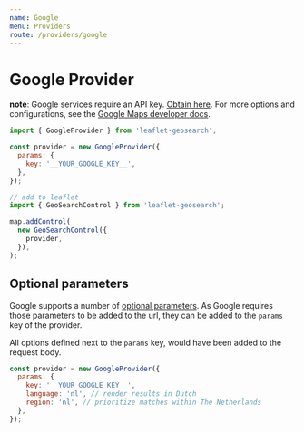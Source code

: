 ```yaml
---
name: Google
menu: Providers
route: /providers/google
---
```



# Google Provider

**note**: Google services require an API key. [Obtain here][1].
For more options and configurations, see the [Google Maps developer docs][2].

<Playground>
  <Map provider="Google" />
</Playground>

```js
import { GoogleProvider } from 'leaflet-geosearch';

const provider = new GoogleProvider({
  params: {
    key: '__YOUR_GOOGLE_KEY__',
  },
});

// add to leaflet
import { GeoSearchControl } from 'leaflet-geosearch';

map.addControl(
  new GeoSearchControl({
    provider,
  }),
);
```

## Optional parameters

Google supports a number of [optional parameters][3]. As Google requires those parameters to be added to the url, they can be added to the `params` key of the provider.

All options defined next to the `params` key, would have been added to the request body.

```js
const provider = new GoogleProvider({
  params: {
    key: '__YOUR_GOOGLE_KEY__',
    language: 'nl', // render results in Dutch
    region: 'nl', // prioritize matches within The Netherlands
  },
});
```

[1]: https://developers.google.com/maps/documentation/javascript/get-api-key
[2]: https://developers.google.com/maps/documentation/geocoding/start
[3]: https://developers.google.com/maps/documentation/geocoding/intro#geocoding
